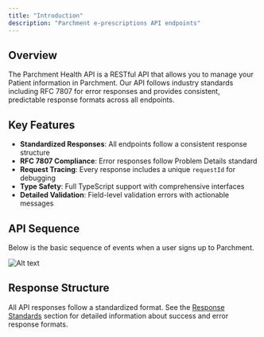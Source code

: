 ```yaml
---
title: "Introduction"
description: "Parchment e-prescriptions API endpoints"
---
```


## Overview

The Parchment Health API is a RESTful API that allows you to manage your Patient information in Parchment. Our API follows industry standards including RFC 7807 for error responses and provides consistent, predictable response formats across all endpoints.

## Key Features

- **Standardized Responses**: All endpoints follow a consistent response structure
- **RFC 7807 Compliance**: Error responses follow Problem Details standard
- **Request Tracing**: Every response includes a unique `requestId` for debugging
- **Type Safety**: Full TypeScript support with comprehensive interfaces
- **Detailed Validation**: Field-level validation errors with actionable messages

## API Sequence

Below is the basic sequence of events when a user signs up to Parchment.

![Alt text](/images/api-sequence.png)

## Response Structure

All API responses follow a standardized format. See the [Response Standards](/api-reference/response-standards) section for detailed information about success and error response formats.
